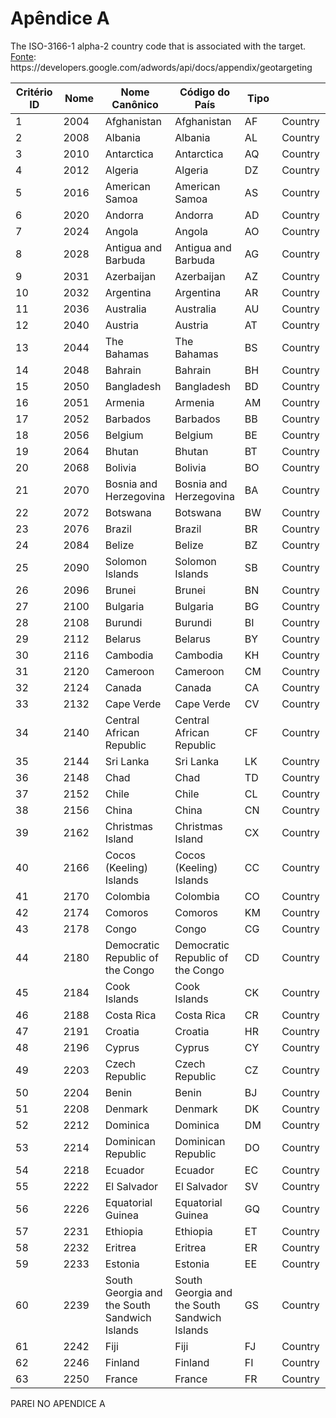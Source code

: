 # Apêndice A

The ISO-3166-1 alpha-2 country code that is associated with the target.
[Fonte](https://developers.google.com/adwords/api/docs/appendix/geotargeting): https://developers.google.com/adwords/api/docs/appendix/geotargeting

| Critério ID | Nome | Nome Canônico | Código do País | Tipo
----- | ----- | ----- | ----- | ----- | ----- 
1 | 2004 | Afghanistan | Afghanistan | AF | Country
2 | 2008 | Albania | Albania | AL | Country
3 | 2010 | Antarctica | Antarctica | AQ | Country
4 | 2012 | Algeria | Algeria | DZ | Country
5 | 2016 | American Samoa | American Samoa | AS | Country
6 | 2020 | Andorra | Andorra | AD | Country
7 | 2024 | Angola | Angola | AO | Country
8 | 2028 | Antigua and Barbuda | Antigua and Barbuda | AG | Country
9 | 2031 | Azerbaijan | Azerbaijan | AZ | Country
10 | 2032 | Argentina | Argentina | AR | Country
11 | 2036 | Australia | Australia | AU | Country
12 | 2040 | Austria | Austria | AT | Country
13 | 2044 | The Bahamas | The Bahamas | BS | Country
14 | 2048 | Bahrain | Bahrain | BH | Country
15 | 2050 | Bangladesh | Bangladesh | BD | Country
16 | 2051 | Armenia | Armenia | AM | Country
17 | 2052 | Barbados | Barbados | BB | Country
18 | 2056 | Belgium | Belgium | BE | Country
19 | 2064 | Bhutan | Bhutan | BT | Country
20 | 2068 | Bolivia | Bolivia | BO | Country
21 | 2070 | Bosnia and Herzegovina | Bosnia and Herzegovina | BA | Country
22 | 2072 | Botswana | Botswana | BW | Country
23 | 2076 | Brazil | Brazil | BR | Country
24 | 2084 | Belize | Belize | BZ | Country
25 | 2090 | Solomon Islands | Solomon Islands | SB | Country
26 | 2096 | Brunei | Brunei | BN | Country
27 | 2100 | Bulgaria | Bulgaria|  BG | Country
28 | 2108 | Burundi | Burundi | BI | Country
29 | 2112 | Belarus | Belarus | BY | Country
30 | 2116 | Cambodia | Cambodia | KH | Country
31 | 2120 | Cameroon | Cameroon | CM | Country
32 | 2124 | Canada | Canada | CA | Country
33 | 2132 | Cape Verde | Cape Verde | CV | Country
34 | 2140 | Central African Republic | Central African Republic | CF | Country
35 | 2144 | Sri Lanka | Sri Lanka | LK | Country
36 | 2148 | Chad | Chad | TD | Country
37 | 2152 | Chile | Chile | CL | Country
38 | 2156 | China | China | CN | Country
39 | 2162 | Christmas Island | Christmas Island | CX | Country
40 | 2166 | Cocos (Keeling) Islands | Cocos (Keeling) Islands | CC | Country
41 | 2170 | Colombia | Colombia | CO | Country
42 | 2174 | Comoros | Comoros | KM | Country
43 | 2178 | Congo | Congo | CG | Country
44 | 2180 | Democratic Republic of the Congo | Democratic Republic of the Congo | CD | Country
45 | 2184 | Cook Islands | Cook Islands | CK | Country
46 | 2188 | Costa Rica | Costa Rica | CR | Country
47 | 2191 | Croatia | Croatia | HR | Country
48 | 2196 | Cyprus | Cyprus | CY | Country
49 | 2203 | Czech Republic | Czech Republic | CZ | Country
50 | 2204 | Benin | Benin | BJ | Country
51 | 2208 | Denmark | Denmark | DK | Country
52 | 2212 | Dominica | Dominica | DM | Country
53 | 2214 | Dominican Republic | Dominican Republic | DO | Country
54 | 2218 | Ecuador | Ecuador | EC | Country
55 | 2222 | El Salvador | El Salvador | SV | Country
56 | 2226 | Equatorial Guinea | Equatorial Guinea | GQ | Country
57 | 2231 | Ethiopia | Ethiopia | ET | Country
58 | 2232 | Eritrea | Eritrea | ER | Country
59 | 2233 | Estonia | Estonia | EE | Country
60 | 2239 | South Georgia and the South Sandwich Islands | South Georgia and the South Sandwich Islands | GS | Country
61 | 2242 | Fiji | Fiji | FJ | Country
62 | 2246 | Finland | Finland | FI | Country
63 | 2250 | France | France | FR | Country

PAREI NO APENDICE A
